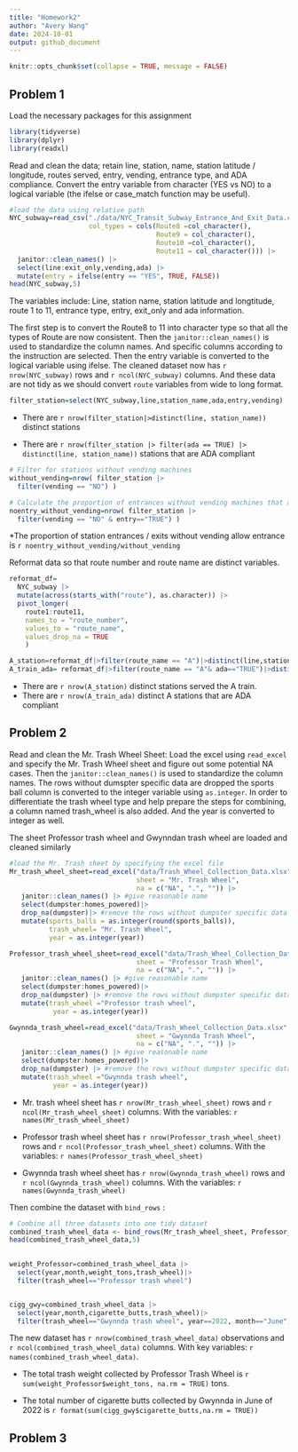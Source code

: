 ```yaml
---
title: "Homework2"
author: "Avery Wang"
date: 2024-10-01
output: github_document
---
```



```r
knitr::opts_chunk$set(collapse = TRUE, message = FALSE)
```

## Problem 1
Load the necessary packages for this assignment 
```r
library(tidyverse)
library(dplyr)
library(readxl)

```

Read and clean the data; retain line, station, name, station latitude / longitude, routes served, entry, vending, entrance type, and ADA compliance. Convert the entry variable from character (YES vs NO) to a logical variable (the ifelse or case_match function may be useful).

```r
#load the data using relative path
NYC_subway=read_csv("./data/NYC_Transit_Subway_Entrance_And_Exit_Data.csv",
                    col_types = cols(Route8 =col_character(), 
                                     Route9 = col_character(), 
                                     Route10 =col_character(), 
                                     Route11 = col_character())) |>
  janitor::clean_names() |> 
  select(line:exit_only,vending,ada) |>
  mutate(entry = ifelse(entry == "YES", TRUE, FALSE))
head(NYC_subway,5)
```
The variables include:
Line, station name, station latitude and longtitude, route 1 to 11, entrance type, entry, exit_only and ada information.

The first step is to convert the Route8 to 11 into character type so that all the types of Route are now consistent. Then the `janitor::clean_names()` is used to standardize the column names. And specific columns according to the instruction are selected. Then the entry variable is converted to the logical variable using ifelse. The cleaned dataset now has `r nrow(NYC_subway)` rows and `r ncol(NYC_subway)` columns. And these data are not tidy as we should convert `route` variables from wide to long format. 

```r
filter_station=select(NYC_subway,line,station_name,ada,entry,vending)

```
* There are `r nrow(filter_station|>distinct(line, station_name))` distinct stations 

* There are `r nrow(filter_station |> filter(ada == TRUE) |> distinct(line, station_name))` stations that are ADA compliant

```r
# Filter for stations without vending machines
without_vending=nrow( filter_station |>
  filter(vending == "NO") )

# Calculate the proportion of entrances without vending machines that allow entry
noentry_without_vending=nrow( filter_station |>
  filter(vending == "NO" & entry=="TRUE") )

```

*The proportion of station entrances / exits without vending allow entrance is `r noentry_without_vending/without_vending`

Reformat data so that route number and route name are distinct variables. 
```r
reformat_df=
  NYC_subway |>
  mutate(across(starts_with("route"), as.character)) |>
  pivot_longer(
    route1:route11, 
    names_to = "route_number", 
    values_to = "route_name", 
    values_drop_na = TRUE
    )
```

```r
A_station=reformat_df|>filter(route_name == "A")|>distinct(line,station_name)
A_train_ada= reformat_df|>filter(route_name == "A"& ada=="TRUE")|>distinct(line,station_name)
```
* There are `r nrow(A_station)` distinct stations served the A train.
* There are `r nrow(A_train_ada)` distinct A stations that are ADA compliant

## Problem 2
Read and clean the Mr. Trash Wheel Sheet:
Load the excel using `read_excel` and specify the Mr. Trash Wheel sheet and figure out some potential NA cases. Then the `janitor::clean_names()` is used to standardize the column names. The rows without dumspter specific data are dropped the sports ball column is converted to the integer variable using `as.integer`. In order to differentiate the trash wheel type and help prepare the steps for combining, a column named trash_wheel is also added. And the year is converted to integer as well.

The sheet Professor trash wheel and Gwynndan trash wheel are loaded and cleaned similarly
```r
#load the Mr. Trash sheet by specifying the excel file
Mr_trash_wheel_sheet=read_excel("data/Trash_Wheel_Collection_Data.xlsx",
                                sheet = "Mr. Trash Wheel", 
                                na = c("NA", ".", "")) |>
   janitor::clean_names() |> #give reasonable name 
   select(dumpster:homes_powered)|>
   drop_na(dumpster)|> #remove the rows without dumpster specific data
   mutate(sports_balls = as.integer(round(sports_balls)),
          trash_wheel= "Mr. Trash Wheel", 
          year = as.integer(year))

Professor_trash_wheel_sheet=read_excel("data/Trash_Wheel_Collection_Data.xlsx",
                                sheet = "Professor Trash Wheel",
                                na = c("NA", ".", "")) |>
   janitor::clean_names() |> #give reasonable name 
   select(dumpster:homes_powered)|>
   drop_na(dumpster) |> #remove the rows without dumpster specific data
   mutate(trash_wheel ="Professor trash wheel",
           year = as.integer(year))

Gwynnda_trash_wheel=read_excel("data/Trash_Wheel_Collection_Data.xlsx",
                                sheet = "Gwynnda Trash Wheel",
                                na = c("NA", ".", "")) |>
   janitor::clean_names() |> #give reasonable name 
   select(dumpster:homes_powered)|>
   drop_na(dumpster) |> #remove the rows without dumpster specific data
   mutate(trash_wheel ="Gwynnda trash wheel",
           year = as.integer(year))


```

* Mr. trash wheel sheet has `r nrow(Mr_trash_wheel_sheet)` rows and `r ncol(Mr_trash_wheel_sheet)` columns. With the variables: `r names(Mr_trash_wheel_sheet)`

* Professor trash wheel sheet has `r nrow(Professor_trash_wheel_sheet)` rows and `r ncol(Professor_trash_wheel_sheet)` columns. With the variables: `r names(Professor_trash_wheel_sheet)`

* Gwynnda trash wheel sheet has `r nrow(Gwynnda_trash_wheel)` rows and `r ncol(Gwynnda_trash_wheel)` columns. With the variables: `r names(Gwynnda_trash_wheel)`

Then combine the dataset with `bind_rows` :
```r
# Combine all three datasets into one tidy dataset
combined_trash_wheel_data <- bind_rows(Mr_trash_wheel_sheet, Professor_trash_wheel_sheet, Gwynnda_trash_wheel)
head(combined_trash_wheel_data,5)
  
```
```r
weight_Professor=combined_trash_wheel_data |> 
  select(year,month,weight_tons,trash_wheel)|>
  filter(trash_wheel=="Professor trash wheel")


cigg_gwy=combined_trash_wheel_data |> 
  select(year,month,cigarette_butts,trash_wheel)|>
  filter(trash_wheel=="Gwynnda trash wheel", year==2022, month=="June")

```

The new dataset has `r nrow(combined_trash_wheel_data)` observations and `r ncol(combined_trash_wheel_data)` columns. With key variables: `r names(combined_trash_wheel_data)`. 

* The total trash weight collected by Professor Trash Wheel is `r sum(weight_Professor$weight_tons, na.rm = TRUE)` tons.

* The total number of cigarette butts collected by Gwynnda in June of 2022 is `r format(sum(cigg_gwy$cigarette_butts,na.rm = TRUE))`


## Problem 3